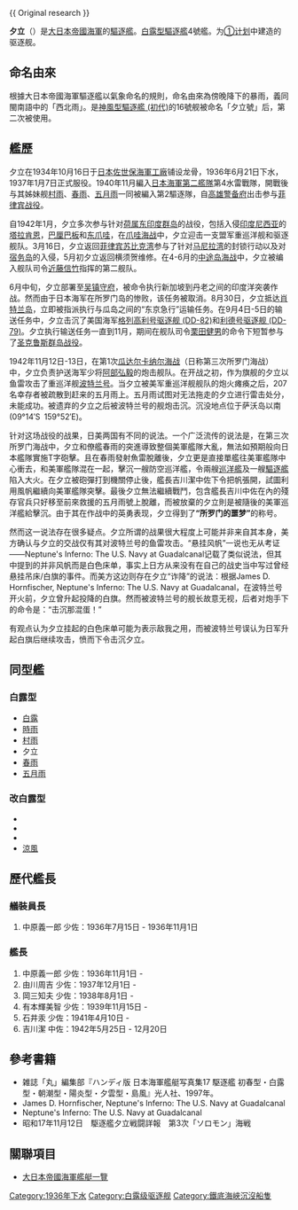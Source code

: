 {{ Original research }}
{{軍艦模板
|名稱= {{lang|ja|夕立}} [[File:Naval_Ensign_of_Japan.svg|30px]]<br /> <small>{{lang|ja|ユウダチ}} </small>
|名稱2=
|圖片= [[File:Yudachi-2.jpg|300px]]
|照片說明=
|圖片2= 
|照片說明2= 
|艦種= [[驅逐艦|一等驅逐艦]]
|艦名= 天象地象名
|擁有國= [[File:Merchant_flag_of_Japan_(1870).svg|25px]][[大日本帝國|大日本帝國]]
|艦級= [[白露型驅逐艦|白露型驅逐艦]]（4號艦）
|製造= [[佐世保海軍工廠|佐世保海軍工廠]]
|下訂= [[①計劃|丸一計劃]]
|動工= 1934年10月16日
|下水= 1936年6月21日
|服役= 1937年1月7日
|退役= 
|結局= 1942年11月13日戰沒
|除籍= 1942年12月15日
|基準= 1,685噸
|滿載= 
|長度= 111米
|闊度= 9.9米
|吃水= 3.5米
|極速= 34節
|鍋爐=呂號艦本式鍋爐3座
|引擎= 艦本式渦輪引擎（2座2軸）
|出力= 42000匹
|續航= 4,000海浬（18節）
|乘員= 226人
|裝甲=
|艦載機= 
|裝備= 50倍口徑12.7厘米聯裝砲2座4門<br />50倍口徑12.7厘米單裝砲1座1門<br />40毫米單裝機槍2挺<br />61厘米4聯裝魚雷發射管2座8門<br />（魚雷16枚）<br />深水炸彈彈射器2座<br />深水炸彈16枚}}

'''夕立'''（{{lang|ja|ゆうだち}}）是[[大日本帝國海軍|大日本帝國海軍]]的[[驅逐艦|驅逐艦]]。[[白露型驅逐艦|白露型驅逐艦]]4號艦。为[[①计划|①计划]]中建造的驱逐舰。

==命名由來==
根據大日本帝國海軍驅逐艦以氣象命名的規則，命名由來為傍晚降下的暴雨，義同閩南語中的「西北雨」。是[[神風型驅逐艦_(初代)|神風型驅逐艦 (初代)]]的16號舰被命名「夕立號」后，第二次被使用。

==艦歷==
夕立在1934年10月16日于[[日本|日本]][[佐世保海軍工廠|佐世保海軍工廠]]铺设龙骨，1936年6月21日下水，1937年1月7日正式服役。1940年11月編入[[日本海軍|日本海軍]][[第2艦隊_(日本海軍)|第二艦隊]]第4水雷戰隊，開戰後与其姊妹舰[[村雨號驅逐艦|村雨]]、[[春雨號驅逐艦|春雨]]、[[五月雨號驅逐艦|五月雨]]一同被編入第2驅逐隊，自[[高雄警备府|高雄警备府]]出击参与[[菲律宾战役|菲律宾战役]]。

自1942年1月，夕立多次参与针对[[荷属东印度群岛|荷属东印度群岛]]的战役，包括入侵[[印度尼西亚|印度尼西亚]]的[[打拉根|塔拉肯恩]]，[[巴厘巴板|巴厘巴板]]和[[东爪哇|东爪哇]]，在[[爪哇海戰役|爪哇海战]]中，夕立迎击一支盟军重巡洋舰和驱逐舰队。3月16日，夕立返回[[菲律宾|菲律宾]][[苏比克湾|苏比克湾]]参与了针对[[马尼拉湾|马尼拉湾]]的封锁行动以及对[[宿务岛|宿务岛]]的入侵，5月初夕立返回横须贺维修。在4-6月的[[中途岛海战|中途岛海战]]中，夕立被编入舰队司令[[近藤信竹|近藤信竹]]指挥的第二舰队。

6月中旬，夕立部署至[[吴镇守府|吴镇守府]]，被命令执行新加坡到丹老之间的印度洋突袭作战。然而由于日本海军在所罗门岛的惨败，该任务被取消。8月30日，夕立抵达[[肖特蘭群島|肖特兰岛]]，立即被指派执行与瓜岛之间的“东京急行”运输任务。在9月4日-5日的输送任务中，夕立击沉了美国海军[[格列高利号驱逐舰_(DD-82)|格列高利号驱逐舰 (DD-82)]]和[[利德号驱逐舰_(DD-79)|利德号驱逐舰 (DD-79)]]。夕立执行输送任务一直到11月，期间在舰队司令[[栗田健男|栗田健男]]的命令下短暂参与了[[圣克鲁斯群岛战役|圣克鲁斯群岛战役]]。

1942年11月12日-13日，在第1次[[瓜达尔卡纳尔海战|瓜达尔卡纳尔海战]]（日称第三次所罗门海战）中，夕立负责护送海军少将[[阿部弘毅|阿部弘毅]]的炮击舰队。在开战之初，作为旗舰的夕立以鱼雷攻击了重巡洋舰[[波特兰号|波特兰号]]。当夕立被美军重巡洋舰舰队的炮火瘫痪之后，207名幸存者被疏散到赶来的五月雨上。五月雨试图对无法拖走的夕立进行雷击处分，未能成功。被遗弃的夕立之后被波特兰号的舰炮击沉。沉没地点位于萨沃岛以南(09°14′S 159°52′E)。

针对这场战役的战果，日美两国有不同的说法。一个广泛流传的说法是，在第三次所罗门海战中，夕立和僚艦春雨的突進導致整個美軍艦隊大亂，無法如預期般向日本艦隊實施T字砲擊。且在春雨發射魚雷脫離後，夕立更是直接單艦往美軍艦隊中心衝去，和美軍艦隊混在一起，擊沉一艘防空巡洋艦，令兩艘[[巡洋艦|巡洋艦]]及一艘[[驅逐艦|驅逐艦]]陷入大火。在夕立被砲彈打到機關停止後，艦長吉川潔中佐下令把帆張開，試圖利用風帆繼續向美軍艦隊突擊。最後夕立無法繼續戰鬥，包含艦長吉川中佐在內的殘存官兵只好移至前來救援的五月雨號上脫離，而被放棄的夕立則是被隨後的美軍巡洋艦給擊沉。由于其在作战中的英勇表现，夕立得到了'''“所罗门的噩梦”'''的称号。

然而这一说法存在很多疑点。夕立所谓的战果很大程度上可能并非来自其本身，美方确认与夕立的交战仅有其对波特兰号的鱼雷攻击。“悬挂风帆”一说也无从考证——Neptune's Inferno: The U.S. Navy at Guadalcanal记载了类似说法，但其中提到的并非风帆而是白色床单，事实上日方从来没有在自己的战史当中写过曾经悬挂吊床/白旗的事件。而美方这边则存在夕立“诈降”的说法：根据James D. Hornfischer, Neptune's Inferno: The U.S. Navy at Guadalcanal，在波特兰号开火前，夕立曾升起投降的白旗。然而被波特兰号的舰长故意无视，后者对炮手下的命令是：“击沉那混蛋！”

有观点认为夕立挂起的白色床单可能为表示敌我之用，而被波特兰号误认为日军升起白旗后继续攻击，愤而下令击沉夕立。

==同型艦==
===白露型===
* [[白露號驅逐艦|白露]]
* [[時雨號驅逐艦|時雨]]
* [[村雨號驅逐艦|村雨]]
* 夕立
* [[春雨號驅逐艦|春雨]]
* [[五月雨號驅逐艦|五月雨]]

===改白露型===
* {{Link-ja|海風號驅逐艦 (白露型)|海風 (白露型駆逐艦)|海風}} 
* {{Link-ja|山風號驅逐艦 (白露型)|山風 (白露型駆逐艦)|山風}} 
* {{Link-ja|江風號驅逐艦 (白露型)|江風 (白露型駆逐艦)|江風}}
* [[涼風號驅逐艦|涼風]]

==歷代艦長==
===艤裝員長===
#中原義一郎 少佐：1936年7月15日 - 1936年11月1日
===艦長===
#中原義一郎 少佐：1936年11月1日 -
#由川周吉 少佐：1937年12月1日 -
#岡三知夫 少佐：1938年8月1日 -
#有本輝美智 少佐：1939年11月15日 -
#石井汞 少佐：1941年4月10日 -
#吉川潔 中佐：1942年5月25日 - 12月20日

== 參考書籍 ==
*雑誌「丸」編集部『ハンディ版 日本海軍艦艇写真集17 駆逐艦 初春型・白露型・朝潮型・陽炎型・夕雲型・島風』光人社、1997年。
*James D. Hornfischer, Neptune's Inferno: The U.S. Navy at Guadalcanal
*Neptune's Inferno: The U.S. Navy at Guadalcanal
*昭和17年11月12日　駆逐艦夕立戦闘詳報　第3次「ソロモン」海戦
== 關聯項目 ==
* [[大日本帝國海軍艦艇一覽|大日本帝國海軍艦艇一覽]]

{{白露型驅逐艦}}

{{DEFAULTSORT:Yuudachi}}

[[Category:1936年下水|Category:1936年下水]]
[[Category:白露级驱逐舰|Category:白露级驱逐舰]]
[[Category:鐵底海峽沉沒船隻|Category:鐵底海峽沉沒船隻]]